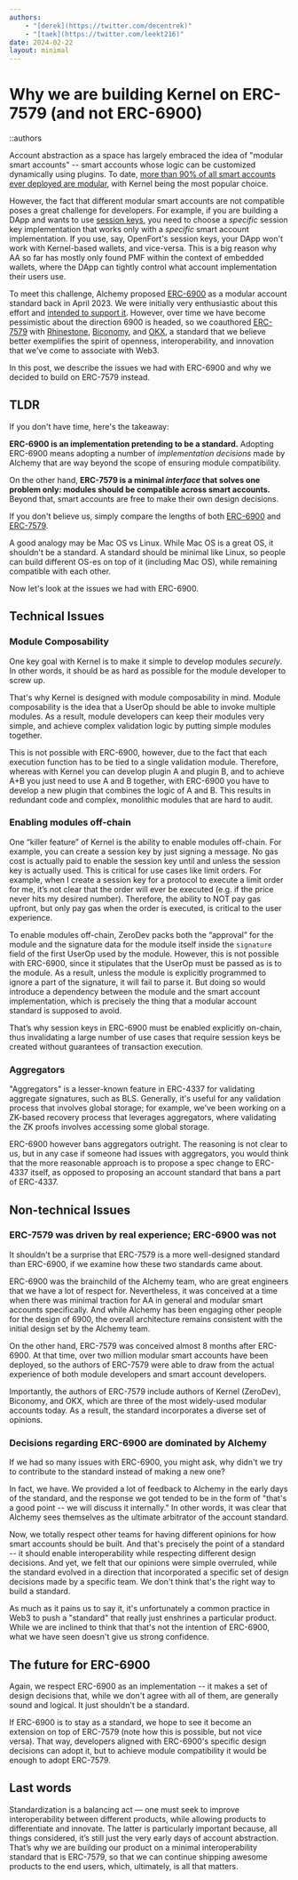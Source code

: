 ```yaml
---
authors:
    - "[derek](https://twitter.com/decentrek)"
    - "[taek](https://twitter.com/leekt216)"
date: 2024-02-22
layout: minimal
---
```


# Why we are building Kernel on ERC-7579 (and not ERC-6900)

::authors

Account abstraction as a space has largely embraced the idea of "modular smart accounts" -- smart accounts whose logic can be customized dynamically using plugins.  To date, [more than 90% of all smart accounts ever deployed are modular](https://www.bundlebear.com/factories/all), with Kernel being the most popular choice.

However, the fact that different modular smart accounts are not compatible poses a great challenge for developers.  For example, if you are building a DApp and wants to use [session keys](https://docs.zerodev.app/blog/session-keys-are-the-jwts-of-web3), you need to choose a *specific* session key implementation that works only with a *specific* smart account implementation.  If you use, say, OpenFort's session keys, your DApp won't work with Kernel-based wallets, and vice-versa.  This is a big reason why AA so far has mostly only found PMF within the context of embedded wallets, where the DApp can tightly control what account implementation their users use.

To meet this challenge, Alchemy proposed [ERC-6900](https://eips.ethereum.org/EIPS/eip-6900) as a modular account standard back in April 2023.  We were initially very enthusiastic about this effort and [intended to support it](https://twitter.com/zerodev_app/status/1650936175396552704).  However, over time we have become pessimistic about the direction 6900 is headed, so we coauthored [ERC-7579](https://eips.ethereum.org/EIPS/eip-7579) with [Rhinestone](https://twitter.com/rhinestonewtf), [Biconomy](https://twitter.com/biconomy), and [OKX](https://twitter.com/okx), a standard that we believe better exemplifies the spirit of openness, interoperability, and innovation that we've come to associate with Web3.

In this post, we describe the issues we had with ERC-6900 and why we decided to build on ERC-7579 instead.

## TLDR

If you don't have time, here's the takeaway:

**ERC-6900 is an implementation pretending to be a standard.**  Adopting ERC-6900 means adopting a number of *implementation decisions* made by Alchemy that are way beyond the scope of ensuring module compatibility.

On the other hand, **ERC-7579 is a minimal *interface* that solves one problem only: modules should be compatible across smart accounts.**  Beyond that, smart accounts are free to make their own design decisions.

If you don't believe us, simply compare the lengths of both [ERC-6900](https://eips.ethereum.org/EIPS/eip-6900) and [ERC-7579](https://eips.ethereum.org/EIPS/eip-7579).

A good analogy may be Mac OS vs Linux.  While Mac OS is a great OS, it shouldn't be a standard.  A standard should be minimal like Linux, so people can build different OS-es on top of it (including Mac OS), while remaining compatible with each other.

Now let's look at the issues we had with ERC-6900.

## Technical Issues

### Module Composability

One key goal with Kernel is to make it simple to develop modules *securely*.  In other words, it should be as hard as possible for the module developer to screw up.

That's why Kernel is designed with module composability in mind.  Module composability is the idea that a UserOp should be able to invoke multiple modules.  As a result, module developers can keep their modules very simple, and achieve complex validation logic by putting simple modules together.

This is not possible with ERC-6900, however, due to the fact that each execution function has to be tied to a single validation module.  Therefore, whereas with Kernel you can develop plugin A and plugin B, and to achieve A+B you just need to use A and B together, with ERC-6900 you have to develop a new plugin that combines the logic of A and B.  This results in redundant code and complex, monolithic modules that are hard to audit.

### Enabling modules off-chain

One “killer feature” of Kernel is the ability to enable modules off-chain.  For example, you can create a session key by just signing a message.  No gas cost is actually paid to enable the session key until and unless the session key is actually used.  This is critical for use cases like limit orders.  For example, when I create a session key for a protocol to execute a limit order for me, it’s not clear that the order will ever be executed (e.g. if the price never hits my desired number).  Therefore, the ability to NOT pay gas upfront, but only pay gas when the order is executed, is critical to the user experience.

To enable modules off-chain, ZeroDev packs both the “approval” for the module and the signature data for the module itself inside the `signature` field of the first UserOp used by the module.  However, this is not possible with ERC-6900, since it stipulates that the UserOp must be passed as is to the module.  As a result, unless the module is explicitly programmed to ignore a part of the signature, it will fail to parse it.  But doing so would introduce a dependency between the module and the smart account implementation, which is precisely the thing that a modular account standard is supposed to avoid.

That’s why session keys in ERC-6900 must be enabled explicitly on-chain, thus invalidating a large number of use cases that require session keys be created without guarantees of transaction execution.

### Aggregators

"Aggregators" is a lesser-known feature in ERC-4337 for validating aggregate signatures, such as BLS.  Generally, it's useful for any validation process that involves global storage; for example, we've been working on a ZK-based recovery process that leverages aggregators, where validating the ZK proofs involves accessing some global storage.

ERC-6900 however bans aggregators outright.  The reasoning is not clear to us, but in any case if someone had issues with aggregators, you would think that the more reasonable approach is to propose a spec change to ERC-4337 itself, as opposed to proposing an account standard that bans a part of ERC-4337.

## Non-technical Issues

### ERC-7579 was driven by real experience; ERC-6900 was not

It shouldn't be a surprise that ERC-7579 is a more well-designed standard than ERC-6900, if we examine how these two standards came about.

ERC-6900 was the brainchild of the Alchemy team, who are great engineers that we have a lot of respect for.  Nevertheless, it was conceived at a time when there was minimal traction for AA in general and modular smart accounts specifically.  And while Alchemy has been engaging other people for the design of 6900, the overall architecture remains consistent with the initial design set by the Alchemy team.

On the other hand, ERC-7579 was conceived almost 8 months after ERC-6900.  At that time, over two million modular smart accounts have been deployed, so the authors of ERC-7579 were able to draw from the actual experience of both module developers and smart account developers.

Importantly, the authors of ERC-7579 include authors of Kernel (ZeroDev), Biconomy, and OKX, which are three of the most widely-used modular accounts today.  As a result, the standard incorporates a diverse set of opinions.

### Decisions regarding ERC-6900 are dominated by Alchemy

If we had so many issues with ERC-6900, you might ask, why didn't we try to contribute to the standard instead of making a new one?

In fact, we have.  We provided a lot of feedback to Alchemy in the early days of the standard, and the response we got tended to be in the form of "that's a good point -- we will discuss it internally."  In other words, it was clear that Alchemy sees themselves as the ultimate arbitrator of the account standard.

Now, we totally respect other teams for having different opinions for how smart accounts should be built.  And that's precisely the point of a standard -- it should enable interoperability while respecting different design decisions.  And yet, we felt that our opinions were simple overruled, while the standard evolved in a direction that incorporated a specific set of design decisions made by a specific team.  We don't think that's the right way to build a standard.

As much as it pains us to say it, it's unfortunately a common practice in Web3 to push a "standard" that really just enshrines a particular product.  While we are inclined to think that that's not the intention of ERC-6900, what we have seen doesn't give us strong confidence.

## The future for ERC-6900

Again, we respect ERC-6900 as an implementation -- it makes a set of design decisions that, while we don't agree with all of them, are generally sound and logical.  It just shouldn't be a standard.

If ERC-6900 is to stay as a standard, we hope to see it become an extension on top of ERC-7579 (note how this is possible, but not vice versa).  That way, developers aligned with ERC-6900's specific design decisions can adopt it, but to achieve module compatibility it would be enough to adopt ERC-7579.

## Last words

Standardization is a balancing act — one must seek to improve interoperability between different products, while allowing products to differentiate and innovate.  The latter is particularly important because, all things considered, it’s still just the very early days of account abstraction.  That’s why we are building our product on a minimal interoperability standard that is ERC-7579, so that we can continue shipping awesome products to the end users, which, ultimately, is all that matters.